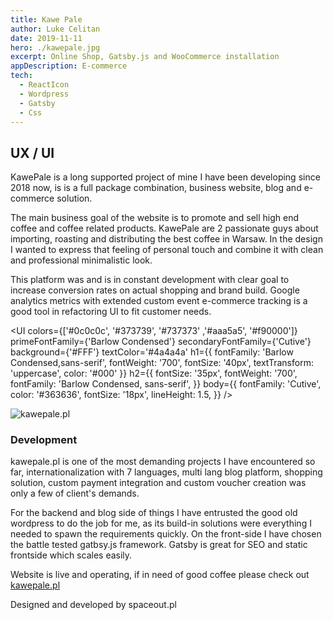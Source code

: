 ```yaml
---
title: Kawe Pale
author: Luke Celitan
date: 2019-11-11
hero: ./kawepale.jpg
excerpt: Online Shop, Gatsby.js and WooCommerce installation
appDescription: E-commerce
tech:
  - ReactIcon
  - Wordpress
  - Gatsby
  - Css
---
```




## UX / UI

KawePale is a long supported project of mine I have been developing since 2018 now,
is is a full package combination, business website, blog and e-commerce solution.

The main business goal of the website is to promote and sell high end coffee and coffee related products.
KawePale are 2 passionate guys about importing, roasting and distributing the best coffee in Warsaw.
In the design I wanted to express that feeling of personal touch and combine it with clean and professional minimalistic look.

This platform was and is in constant development with clear goal to increase conversion rates on actual shopping and brand build.
Google analytics metrics with extended custom event e-commerce tracking is a good tool in refactoring UI to fit customer needs.


<UI colors={['#0c0c0c', '#373739', '#737373' ,'#aaa5a5', '#f90000']}
    primeFontFamily={'Barlow Condensed'}
    secondaryFontFamily={'Cutive'}
    background={'#FFF'}
    textColor='#4a4a4a'
    h1={{
          fontFamily: 'Barlow Condensed,sans-serif',
          fontWeight: '700',
          fontSize: '40px',
          textTransform: 'uppercase',
          color: '#000'
        }}
    h2={{
      fontSize: '35px',
      fontWeight: '700',
      fontFamily: 'Barlow Condensed, sans-serif',
    }}
    body={{
      fontFamily: 'Cutive',
      color: '#363636',
      fontSize: '18px',
      lineHeight: 1.5,
    }}
        />



<div style={{height: '100px'}} />

![kawepale.pl](./kawepale.gif)

### Development

kawepale.pl is one of the most demanding projects I have encountered so far, internationalization with 7 languages, multi lang blog
platform, shopping solution, custom payment integration and custom voucher creation was only a few of client's demands.

For the backend and blog side of things I have entrusted the good old wordpress to do the job for me, as its build-in solutions were
everything I needed to spawn the requirements quickly. On the front-side I have chosen the battle tested gatbsy.js
framework. Gatsby is great for SEO and static frontside which scales easily.

Website is live and operating, if in need of good coffee please check out [kawepale.pl](https://kawepale.pl)


Designed and developed by spaceout.pl
